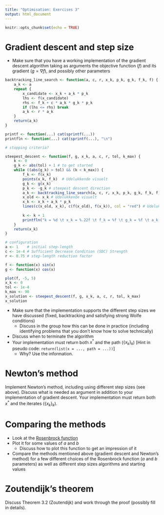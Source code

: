 ```yaml
---
title: "Optimisation: Exercises 3"
output: html_document
---
```


```r
knitr::opts_chunk$set(echo = TRUE)
```


# Gradient descent and step size

* Make sure that you have a working implementation of the gradient descent algorithm taking as arguments the objective function ($f$) and its gradient ($g = \nabla f$), and possibly other parameters

```r
backtracking_line_search <- function(a, c, r, x_k, p_k, g_k, f_k, f) {
	a_k <- a
	repeat {
		x_candidate <- x_k + a_k * p_k
		lhs <- f(x_candidate)
		rhs <- f_k + c * a_k * g_k * p_k
		if (lhs <= rhs) break
		a_k <- r * a_k
	}
	return(a_k)
}

printf <- function(...) cat(sprintf(...))
printfln <- function(...) cat(sprintf(...), "\n")

# stopping criteria?

steepest_descent <- function(f, g, x_k, a, c, r, tol, k_max) {
	k <- 0
	g_k <- abs(tol) + 1 # to get started
	while ((abs(g_k) > tol) && (k < k_max)) {
		f_k <- f(x_k)
		points(x_k, f_k)  # Udelukkende visuelt
		g_k <- g(x_k)
		p_k <- -g_k # steepest descent direction
		a_k <- backtracking_line_search(a, c, r, x_k, p_k, g_k, f_k, f)
		x_old <- x_k # Udelukkende visuelt
		x_k <- x_k + a_k * p_k
		lines(c(x_old, x_k), c(f(x_old), f(x_k)), col = "red") # Udelukkende visuelt
		
		k <- k + 1
		printfln("k = %d \t x_k = %.22f \t f_k = %f \t g_k = %f \t a_k = %f", k, x_k, f_k, g_k, a_k) # Udelukkende visuelt
	}
	return(x_k)
}

```

```r
# configuration
a <- 1    # initial step-length
c <- 1e-4 # Sufficient Decrease Condition (SDC) Strength
r <- 0.75 # step-length reduction factor

f <- function(x) sin(x)
g <- function(x) cos(x)

plot(f, -5, 5)
x_k <- 0
tol <- 1e-4
k_max <- 90
x_solution <- steepest_descent(f, g, x_k, a, c, r, tol, k_max)
x_solution
```

* Make sure that the implementation supports the different step sizes we have discussed (fixed, backtracking and satisfying strong Wolfe conditions)
    + Discuss in the group how this can be done in practice (including identifying problems that you don't know how to solve technically)
* Discuss when to terminate the algorithm
* Your implementation must return both $x^*$ and the path ($\{x_k\}_k$) [Hint in pseudo code: `return(list(x = ..., path = ...))`]
    + Why? Use the information.

# Newton's method

Implement Newton's method, including using different step sizes (see above). Discuss what is needed as argument in addition to your implementation of gradient descent. Your implementation must return both $x^*$ and the iterates ($\{x_k\}_k$).

# Comparing the methods

* Look at the [Rosenbrock function](https://en.wikipedia.org/wiki/Rosenbrock_function)
* Plot it for some values of $a$ and $b$
    + Discuss how to plot this function to get an impression of it
* Compare the methods mentioned above (gradient descent and Newton's method) for a few different choices of the Rosenbrock function ($a$ and $b$ parameters) as well as different step sizes algorithms and starting values

# Zoutendijk's theorem

Discuss Theorem 3.2 (Zoutendijk) and work through the proof (possibly fill in details).
